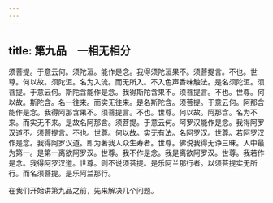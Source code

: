```yaml
---
---
---
```

title: 第九品　一相无相分
---




须菩提。于意云何。须陀洹。能作是念。我得须陀洹果不。须菩提言。不也。世尊。何以故。须陀洹。名为入流。而无所入。不入色声香味触法。是名须陀洹。须菩提。于意云何。斯陀含能作是念。我得斯陀含果不。须菩提言。不也。世尊。何以故。斯陀含。名一往来。而实无往来。是名斯陀含。须菩提。于意云何。阿那含能作是念。我得阿那含果不。须菩提言。不也。世尊。何以故。阿那含。名为不来。而实无不来。是故名阿那含。须菩提。于意云何。阿罗汉能作是念。我得阿罗汉道不。须菩提言。不也。世尊。何以故。实无有法。名阿罗汉。世尊。若阿罗汉作是念。我得阿罗汉道。即为著我人众生寿者。世尊。佛说我得无诤三昧。人中最为第一。是第一离欲阿罗汉。世尊。我不作是念。我是离欲阿罗汉。世尊。我若作是念。我得阿罗汉道。世尊。则不说须菩提。是乐阿兰那行者。以须菩提实无所行。而名须菩提。是乐阿兰那行。

在我们开始讲第九品之前，先来解决几个问题。